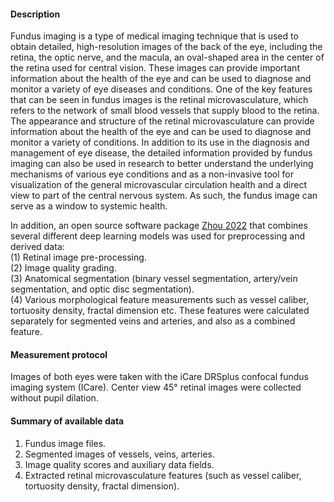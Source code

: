 #### Description

Fundus imaging is a type of medical imaging technique that is used to obtain detailed, high-resolution images of the back of the eye, including the retina, the optic nerve, and the macula, an oval-shaped area in the center of the retina used for central vision. These images can provide important information about the health of the eye and can be used to diagnose and monitor a variety of eye diseases and conditions.
One of the key features that can be seen in fundus images is the retinal microvasculature, which refers to the network of small blood vessels that supply blood to the retina. The appearance and structure of the retinal microvasculature can provide information about the health of the eye and can be used to diagnose and monitor a variety of conditions.
In addition to its use in the diagnosis and management of eye disease, the detailed information provided by fundus imaging can also be used in research to better understand the underlying mechanisms of various eye conditions and as a non-invasive tool for visualization of the general microvascular circulation health and a direct view to part of the central nervous system. As such, the fundus image can serve as a window to systemic health. 

In addition, an open source software package [Zhou 2022](https://tvst.arvojournals.org/article.aspx?articleid=2783477) that combines several different deep learning models was used for preprocessing and derived data:  
(1) Retinal image pre-processing.  
(2) Image quality grading.  
(3) Anatomical segmentation (binary vessel segmentation, artery/vein segmentation, and optic disc segmentation).  
(4) Various morphological feature measurements such as vessel caliber, tortuosity density, fractal dimension etc. These features were calculated separately for segmented veins and arteries, and also as a combined feature.  


#### Measurement protocol

Images of both eyes were taken with the iCare DRSplus confocal fundus imaging system (ICare). Center view 45° retinal images were collected without pupil dilation.  


#### Summary of available data

1. Fundus image files.
2. Segmented images of vessels, veins, arteries.
3. Image quality scores and auxiliary data fields.
4. Extracted retinal microvasculature features (such as vessel caliber, tortuosity density, fractal dimension).
